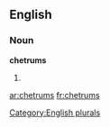 
==English==

===Noun===
'''chetrums'''

# {{plural of|[[chetrum]]}}

[[Category:English plurals]]

[[ar:chetrums]]
[[fr:chetrums]]